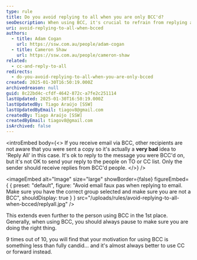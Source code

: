 ```yaml
---
type: rule
title: Do you avoid replying to all when you are only BCC'd?
seoDescription: When using BCC, it's crucial to refrain from replying all to avoid unnecessary email congestion and maintain confidentiality.
uri: avoid-replying-to-all-when-bcced
authors:
  - title: Adam Cogan
    url: https://ssw.com.au/people/adam-cogan
  - title: Cameron Shaw
    url: https://ssw.com.au/people/cameron-shaw
related:
  - cc-and-reply-to-all
redirects:
  - do-you-avoid-replying-to-all-when-you-are-only-bcced
created: 2025-01-30T16:50:19.000Z
archivedreason: null
guid: 8c22bd4c-cfdf-4642-872c-a7fe2c251114
lastUpdated: 2025-01-30T16:50:19.000Z
lastUpdatedBy: Tiago Araújo [SSW]
lastUpdatedByEmail: tiagov8@gmail.com
createdBy: Tiago Araújo [SSW]
createdByEmail: tiagov8@gmail.com
isArchived: false
---
```


<introEmbed
  body={<>
If you receive email via BCC, other recipients are not aware that you were sent a copy so it's actually a **very bad** idea to 'Reply All' in this case. It's ok to reply to the message you were BCC'd on, but it's not OK to send your reply to the people on TO or CC list. Only the sender should receive replies from BCC'd people.
  </>}
/>

<imageEmbed
  alt="Image"
  size="large"
  showBorder={false}
  figureEmbed={ {
    preset: "default",
    figure: "Avoid email faux pas when replying to email. Make sure you have the correct group selected and make sure you are not a BCC",
    shouldDisplay: true
  } }
  src="/uploads/rules/avoid-replying-to-all-when-bcced/replyall.jpg"
/>

This extends even further to the person using BCC in the 1st place. Generally, when using BCC, you should always pause to make sure you are doing the right thing.

9 times out of 10, you will find that your motivation for using BCC is something less than fully candid... and it's almost always better to use CC or forward instead.
